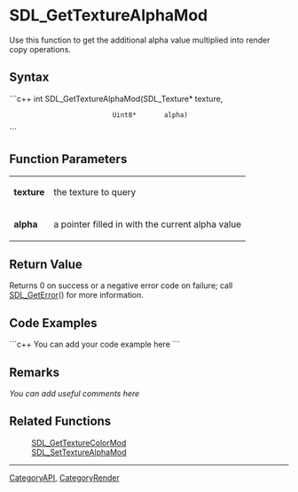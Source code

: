 <!-- pragma section-numbers off -->
<!-- pragma disable-camelcase -->

= SDL_GetTextureAlphaMod =
Use this function to get the additional alpha value multiplied into render copy operations.


== Syntax ==
```c++
int SDL_GetTextureAlphaMod(SDL_Texture* texture,
                           Uint8*       alpha)
```

== Function Parameters ==
{|
|'''texture'''
|the texture to query
|-
|'''alpha'''
|a pointer filled in with the current alpha value
|}

== Return Value ==
Returns 0 on success or a negative error code on failure; call [[SDL_GetError]]() for more information.

== Code Examples ==
```c++
You can add your code example here
```

== Remarks ==
''You can add useful comments here''

== Related Functions ==
:[[SDL_GetTextureColorMod]]
:[[SDL_SetTextureAlphaMod]]

----
[[CategoryAPI]], [[CategoryRender]]
